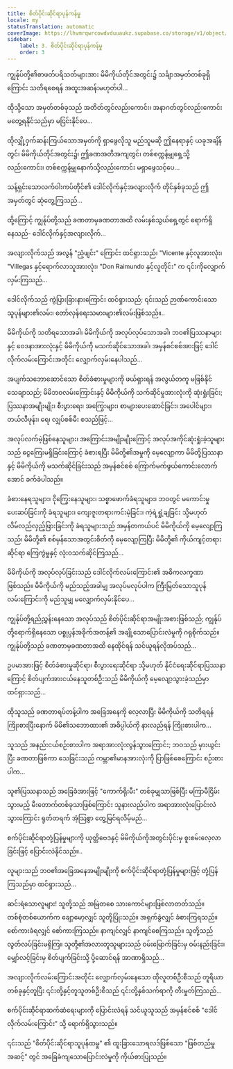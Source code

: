 ```yaml
---
title: စိတ်ပိုင်းဆိုင်ရာပုန်ကန်မှု
locale: my
statusTranslation: automatic
coverImage: https://lhvmrqwrcowdvduuaukz.supabase.co/storage/v1/object/public/strapi-uploads/small_cover-tratado-de-psicologia-revolucionaria.webp-5e15e1cec4e0ebebcde5d7fc7565d8fd.webp
sidebar:
    label: 3. စိတ်ပိုင်းဆိုင်ရာပုန်ကန်မှု
    order: 3
---
```

ကျွန်ုပ်တို့၏စာဖတ်ပရိသတ်များအား မိမိကိုယ်တိုင်အတွင်း၌ သင်္ချာအမှတ်တစ်ခုရှိကြောင်း သတိရစေရန် အထူးအဆန်းမဟုတ်ပါ...

ထိုသို့သော အမှတ်တစ်ခုသည် အတိတ်တွင်လည်းကောင်း၊ အနာဂတ်တွင်လည်းကောင်း မတွေ့ရနိုင်သည်မှာ မငြင်းနိုင်ပေ...

ထိုလျှို့ဝှက်ဆန်းကြယ်သောအမှတ်ကို ရှာဖွေလိုသူ မည်သူမဆို ဤနေရာနှင့် ယခုအချိန်တွင်၊ မိမိကိုယ်တိုင်အတွင်း၌၊ ဤခဏအတိအကျတွင်၊ တစ်စက္ကန့်မျှရှေ့သို့လည်းကောင်း၊ တစ်စက္ကန့်မျှနောက်သို့လည်းကောင်း မရှာဖွေသင့်ပေ...

သန့်ရှင်းသောလက်ဝါးကပ်တိုင်၏ ဒေါင်လိုက်နှင့်အလျားလိုက် တိုင်နှစ်ခုသည် ဤအမှတ်တွင် ဆုံတွေ့ကြသည်...

ထို့ကြောင့် ကျွန်ုပ်တို့သည် ခဏတာမှခဏတာအထိ လမ်းနှစ်သွယ်ရှေ့တွင် ရောက်ရှိနေသည်- ဒေါင်လိုက်နှင့်အလျားလိုက်...

အလျားလိုက်သည် အလွန် "ညံ့ဖျင်း" ကြောင်း ထင်ရှားသည်၊ "Vicente နှင့်လူအားလုံး၊ "Villegas နှင့်ရောက်လာသူအားလုံး၊ "Don Raimundo နှင့်လူတိုင်း" က ၎င်းကိုလျှောက်လှမ်းကြသည်...

ဒေါင်လိုက်သည် ကွဲပြားခြားနားကြောင်း ထင်ရှားသည်; ၎င်းသည် ဉာဏ်ကောင်းသောသူပုန်များ၏လမ်း၊ တော်လှန်ရေးသမားများ၏လမ်းဖြစ်သည်။..

မိမိကိုယ်ကို သတိရသောအခါ၊ မိမိကိုယ်ကို အလုပ်လုပ်သောအခါ၊ ဘဝ၏ပြဿနာများနှင့် ဝေဒနာအားလုံးနှင့် မိမိကိုယ်ကို မသက်ဆိုင်သောအခါ၊ အမှန်စင်စစ်အားဖြင့် ဒေါင်လိုက်လမ်းကြောင်းအတိုင်း လျှောက်လှမ်းနေပါသည်...

အပျက်သဘောဆောင်သော စိတ်ခံစားမှုများကို ဖယ်ရှားရန် အလွယ်တကူ မဖြစ်နိုင်သေချာသည်; မိမိဘဝလမ်းကြောင်းနှင့် မိမိကိုယ်ကို သက်ဆိုင်မှုအားလုံးကို ဆုံးရှုံးခြင်း; ပြဿနာအမျိုးမျိုး၊ စီးပွားရေး၊ အကြွေးများ၊ စာများပေးဆောင်ခြင်း၊ အပေါင်များ၊ တယ်လီဖုန်း၊ ရေ၊ လျှပ်စစ်မီး စသည်ဖြင့်...

အလုပ်လက်မဲ့ဖြစ်နေသူများ၊ အကြောင်းအမျိုးမျိုးကြောင့် အလုပ်အကိုင်ဆုံးရှုံးခဲ့သူများသည် ငွေကြေးမရှိခြင်းကြောင့် ခံစားရပြီး မိမိတို့၏အမှုကို မေ့လျော့ကာ မိမိတို့ပြဿနာနှင့် မိမိကိုယ်ကို မသက်ဆိုင်ခြင်းသည် အမှန်စင်စစ် ကြောက်မက်ဖွယ်ကောင်းလောက်အောင် ခက်ခဲပါသည်။

ခံစားနေရသူများ၊ ငိုကြွေးနေသူများ၊ သစ္စာဖောက်ခံရသူများ၊ ဘဝတွင် မကောင်းမှုပေးဆပ်ခြင်းကို ခံရသူများ၊ ကျေးဇူးတရားကင်းမဲ့ခြင်း၊ ကဲ့ရဲ့ရှုံ့ချခြင်း သို့မဟုတ် လိမ်လည်လှည့်ဖြားခြင်းကို ခံရသူများသည် အမှန်တကယ်ပင် မိမိကိုယ်ကို မေ့လျော့ကြသည်၊ မိမိတို့၏ စစ်မှန်သောအတွင်းစိတ်ကို မေ့လျော့ကြပြီး မိမိတို့၏ ကိုယ်ကျင့်တရားဆိုင်ရာ ကြေကွဲမှုနှင့် လုံးဝသက်ဆိုင်ကြသည်...

မိမိကိုယ်ကို အလုပ်လုပ်ခြင်းသည် ဒေါင်လိုက်လမ်းကြောင်း၏ အဓိကလက္ခဏာဖြစ်သည်။ မိမိကိုယ်ကို မည်သည့်အခါမျှ အလုပ်မလုပ်ပါက ကြီးမြတ်သောသူပုန်လမ်းကြောင်းကို မည်သူမျှ မလျှောက်လှမ်းနိုင်ပေ...

ကျွန်ုပ်တို့ရည်ညွှန်းနေသော အလုပ်သည် စိတ်ပိုင်းဆိုင်ရာအမျိုးအစားဖြစ်သည်; ကျွန်ုပ်တို့ရောက်ရှိနေသော ပစ္စုပ္ပန်အခိုက်အတန့်၏ အချို့သောပြောင်းလဲမှုကို ဂရုစိုက်သည်။ ကျွန်ုပ်တို့သည် ခဏတာမှခဏတာအထိ နေထိုင်ရန် သင်ယူရန်လိုအပ်သည်...

ဥပမာအားဖြင့် စိတ်ခံစားမှုဆိုင်ရာ၊ စီးပွားရေးဆိုင်ရာ သို့မဟုတ် နိုင်ငံရေးဆိုင်ရာပြဿနာကြောင့် စိတ်ပျက်အားငယ်နေသူတစ်ဦးသည် မိမိကိုယ်ကို မေ့လျော့သွားခဲ့သည်မှာ ထင်ရှားသည်...

ထိုသူသည် ခဏတာရပ်တန့်ပါက အခြေအနေကို လေ့လာပြီး မိမိကိုယ်ကို သတိရရန် ကြိုးစားပြီးနောက် မိမိ၏သဘောထား၏ အဓိပ္ပါယ်ကို နားလည်ရန် ကြိုးစားပါက...

သူသည် အနည်းငယ်စဉ်းစားပါက အရာအားလုံးလွန်သွားကြောင်း; ဘဝသည် မှားယွင်းပြီး ခဏတာဖြစ်ကာ သေခြင်းသည် ကမ္ဘာ၏မာနအားလုံးကို ပြာဖြစ်စေကြောင်း စဉ်းစားပါက...

သူ၏ပြဿနာသည် အခြေခံအားဖြင့် "ကောက်ရိုးမီး" တစ်ခုမျှသာဖြစ်ပြီး မကြာမီငြိမ်းသွားမည့် မီးတောက်တစ်ခုသာဖြစ်ကြောင်း သူနားလည်ပါက အရာအားလုံးပြောင်းလဲသွားကြောင်း ရုတ်တရက် အံ့သြစွာ တွေ့မြင်ရလိမ့်မည်...

စက်ပိုင်းဆိုင်ရာတုံ့ပြန်မှုများကို ယုတ္တိဗေဒနှင့် မိမိကိုယ်ကိုအတွင်းပိုင်းမှ စူးစမ်းလေ့လာခြင်းဖြင့် ပြောင်းလဲနိုင်သည်။..

လူများသည် ဘဝ၏အခြေအနေအမျိုးမျိုးကို စက်ပိုင်းဆိုင်ရာတုံ့ပြန်မှုများဖြင့် တုံ့ပြန်ကြသည်မှာ ထင်ရှားသည်...

ဆင်းရဲသောလူများ! သူတို့သည် အမြဲတစေ သားကောင်များဖြစ်လာတတ်သည်။ တစ်စုံတစ်ယောက်က ချော့မော့လျှင် သူတို့ပြုံးသည်။ အရှက်ခွဲလျှင် ခံစားကြရသည်။ စော်ကားခံရလျှင် စော်ကားကြသည်။ နာကျင်လျှင် နာကျင်စေကြသည်။ သူတို့သည် လွတ်လပ်ခြင်းမရှိကြ။ သူတို့၏အလားတူသူများသည် ဝမ်းမြောက်ခြင်းမှ ဝမ်းနည်းခြင်း၊ မျှော်လင့်ခြင်းမှ စိတ်ပျက်ခြင်းသို့ ပို့ဆောင်ရန် အာဏာရှိသည်...

အလျားလိုက်လမ်းကြောင်းအတိုင်း လျှောက်လှမ်းနေသော ထိုလူတစ်ဦးစီသည် တူရိယာတစ်ခုနှင့်တူပြီး ၎င်းတို့နှင့်တူသူတစ်ဦးစီသည် ၎င်းတို့နှစ်သက်ရာကို တီးမှုတ်ကြသည်...

စက်ပိုင်းဆိုင်ရာဆက်ဆံရေးများကို ပြောင်းလဲရန် သင်ယူသူသည် အမှန်စင်စစ် "ဒေါင်လိုက်လမ်းကြောင်း" သို့ ရောက်ရှိသွားသည်။

၎င်းသည် "စိတ်ပိုင်းဆိုင်ရာသူပုန်ထမှု" ၏ ထူးခြားသောရလဒ်ဖြစ်သော "ဖြစ်တည်မှုအဆင့်" တွင် အခြေခံကျသောပြောင်းလဲမှုကို ကိုယ်စားပြုသည်။

